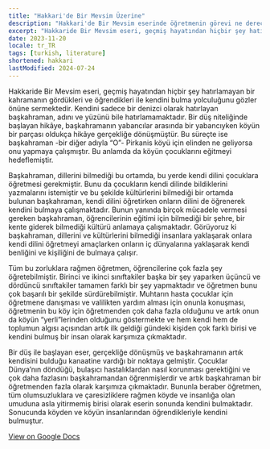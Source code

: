 ```yaml
---
title: "Hakkari'de Bir Mevsim Üzerine"
description: "Hakkari'de Bir Mevsim eserinde öğretmenin görevi ne dereceye kadar işlenmiştir?"
excerpt: "Hakkaride Bir Mevsim eseri, geçmiş hayatından hiçbir şey hatırlamayan bir kahramanın gördükleri ve öğrendikleri ile kendini bulma yolculuğunu gözler önüne sermektedir. Kendini sadece bir denizci olarak hatırlayan başkahraman, adını ve yüzünü bile hatırlamamaktadır. Bir düş niteliğinde başlayan hikâye, başkahramanın yabancılar arasında bir yabancıyken köyün bir parçası oldukça hikâye gerçekliğe dönüşmüştür. Bu süreçte ise başkahraman -bir diğer adıyla \"O\"- Pirkanis köyü için elinden ne geliyorsa onu yapmaya çalışmıştır. Bu anlamda da köyün çocuklarını eğitmeyi hedeflemiştir."
date: 2023-11-20
locale: tr_TR
tags: [turkish, literature]
shortened: hakkari
lastModified: 2024-07-24
---
```

Hakkaride Bir Mevsim eseri, geçmiş hayatından hiçbir şey hatırlamayan bir kahramanın gördükleri ve öğrendikleri ile kendini bulma yolculuğunu gözler önüne sermektedir. Kendini sadece bir denizci olarak hatırlayan başkahraman, adını ve yüzünü bile hatırlamamaktadır. Bir düş niteliğinde başlayan hikâye, başkahramanın yabancılar arasında bir yabancıyken köyün bir parçası oldukça hikâye gerçekliğe dönüşmüştür. Bu süreçte ise başkahraman -bir diğer adıyla “O”- Pirkanis köyü için elinden ne geliyorsa onu yapmaya çalışmıştır. Bu anlamda da köyün çocuklarını eğitmeyi hedeflemiştir.

Başkahraman, dillerini bilmediği bu ortamda, bu yerde kendi dilini çocuklara öğretmesi gerekmiştir. Bunu da çocukların kendi dilinde bildiklerini yazmalarını istemiştir ve bu şekilde kültürlerini bilmediği bir ortamda bulunan başkahraman, kendi dilini öğretirken onların dilini de öğrenerek kendini bulmaya çalışmaktadır. Bunun yanında birçok mücadele vermesi gereken başkahraman, öğrencilerinin eğitimi için bilmediği bir şehre, bir kente giderek bilmediği kültürü anlamaya çalışmaktadır. Görüyoruz ki başkahraman, dillerini ve kültürlerini bilmediği insanlara yaklaşarak onlara kendi dilini öğretmeyi amaçlarken onların iç dünyalarına yaklaşarak kendi benliğini ve kişiliğini de bulmaya çalışır.

Tüm bu zorluklara rağmen öğretmen, öğrencilerine çok fazla şey öğretebilmiştir. Birinci ve ikinci sınıftakiler başka bir şey yaparken üçüncü ve dördüncü sınıftakiler tamamen farklı bir şey yapmaktadır ve öğretmen bunu çok başarılı bir şekilde sürdürebilmiştir. Muhtarın hasta çocuklar için öğretmene danışması ve valilikten yardım alması için onunla konuşması, öğretmenin bu köy için öğretmenden çok daha fazla olduğunu ve artık onun da köyün “yerli”lerinden olduğunu göstermekte ve hem kendi hem de toplumun algısı açısından artık ilk geldiği gündeki kişiden çok farklı birisi ve kendini bulmuş bir insan olarak karşımıza çıkmaktadır.

Bir düş ile başlayan eser, gerçekliğe dönüşmüş ve başkahramanın artık kendisini bulduğu kanaatine vardığı bir noktaya gelmiştir. Çocuklar Dünya’nın döndüğü, bulaşıcı hastalıklardan nasıl korunması gerektiğini ve çok daha fazlasını başkahramandan öğrenmişlerdir ve artık başkahraman bir öğretmenden fazla olarak karşımıza çıkmaktadır. Bununla beraber öğretmen, tüm olumsuzluklara ve çaresizliklere rağmen köyde ve insanlığa olan umuduna asla yitirmemiş birisi olarak eserin sonunda kendini bulmaktadır. Sonucunda köyden ve köyün insanlarından öğrendikleriyle kendini bulmuştur.

[View on Google Docs](https://docs.google.com/document/d/1VMHyDE56uWVmClc0LlMS1fSP7iqj78InFo6RTQK5Hb0/edit?usp=sharing)

